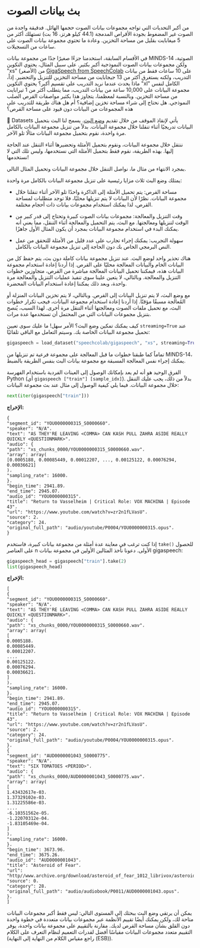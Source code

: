 # بث بيانات الصوت

من أكبر التحديات التي تواجه مجموعات بيانات الصوت حجمها الهائل. فدقيقة واحدة من الصوت غير المضغوط بجودة الأقراص المدمجة (44.1 كيلو هرتز، 16 بت) تستهلك أكثر من 5 ميغابايت بقليل من مساحة التخزين. وعادة ما تحتوي مجموعة بيانات الصوت على ساعات من التسجيلات.

في الأقسام السابقة، استخدمنا جزءًا صغيرًا جدًا من مجموعة بيانات MINDS-14 الصوتية، ولكن مجموعات بيانات الصوت النموذجية أكبر بكثير. على سبيل المثال، يحتوي التكوين "xs" (الأصغر) من [GigaSpeech from SpeechColab](https://huggingface.co/datasets/speechcolab/gigaspeech) على 10 ساعات فقط من بيانات التدريب، ولكنه يستغرق أكثر من 13 جيجابايت من مساحة التخزين للتنزيل والتحضير. إذاً، ماذا يحدث عندما نريد التدريب على تقسيم أكبر؟ يحتوي التكوين "xl" الكامل لنفس مجموعة البيانات على 10,000 ساعة من بيانات التدريب، مما يتطلب أكثر من 1 تيرابايت من مساحة التخزين. وبالنسبة لمعظمنا، يتجاوز هذا بكثير مواصفات القرص الصلب النموذجي. هل نحتاج إلى شراء مساحة تخزين إضافية؟ أم هل هناك طريقة للتدريب على هذه المجموعات من البيانات دون قيود على مساحة القرص؟

🤗 Datasets يأتي لإنقاذ الموقف من خلال تقديم [وضع البث](https://huggingface.co/docs/datasets/stream). يسمح لنا البث بتحميل البيانات تدريجيًا أثناء تنقلنا خلال مجموعة البيانات. بدلاً من تنزيل مجموعة البيانات بالكامل مرة واحدة، نقوم بتحميل مجموعة البيانات مثالًا تلو الآخر.

ننتقل خلال مجموعة البيانات، ونقوم بتحميل الأمثلة وتحضيرها أثناء التنقل عند الحاجة إليها. بهذه الطريقة، نقوم فقط بتحميل الأمثلة التي نستخدمها، وليس تلك التي لا نستخدمها!

بمجرد الانتهاء من مثال ما، نواصل التنقل خلال مجموعة البيانات وتحميل المثال التالي.

يمتلك وضع البث ثلاث مزايا رئيسية على تنزيل مجموعة البيانات بالكامل مرة واحدة:

* مساحة القرص: يتم تحميل الأمثلة إلى الذاكرة واحدًا تلو الآخر أثناء تنقلنا خلال مجموعة البيانات. نظرًا لأن البيانات لا يتم تنزيلها محليًا، فلا توجد متطلبات لمساحة القرص، لذا يمكنك استخدام مجموعات بيانات ذات أحجام مختلفة.

* وقت التنزيل والمعالجة: مجموعات بيانات الصوت كبيرة وتحتاج إلى قدر كبير من الوقت لتنزيلها ومعالجتها. مع البث، يتم التحميل والمعالجة أثناء التنقل، مما يعني أنه يمكنك البدء في استخدام مجموعة البيانات بمجرد أن يكون المثال الأول جاهزًا.

* سهولة التجريب: يمكنك إجراء تجارب على عدد قليل من الأمثلة للتحقق من عمل النص البرمجي الخاص بك دون الحاجة إلى تنزيل مجموعة البيانات بالكامل.

هناك تحذير واحد لوضع البث. عند تنزيل مجموعة بيانات كاملة دون بث، يتم حفظ كل من البيانات الخام والبيانات المعالجة محليًا على القرص. إذا أردنا إعادة استخدام مجموعة البيانات هذه، فيمكننا تحميل البيانات المعالجة مباشرة من القرص، متجاوزين خطوات التنزيل والمعالجة. وبالتالي، لا يتعين علينا سوى تنفيذ عمليات التنزيل والمعالجة مرة واحدة، وبعد ذلك يمكننا إعادة استخدام البيانات المحضرة.

مع وضع البث، لا يتم تنزيل البيانات إلى القرص. وبالتالي، لا يتم تخزين البيانات المنزلة أو المُعالجة مسبقًا مؤقتًا. إذا أردنا إعادة استخدام مجموعة البيانات، فيجب تكرار خطوات البث، مع تحميل ملفات الصوت ومعالجتها أثناء التنقل مرة أخرى. لهذا السبب، يُنصح بتنزيل مجموعات البيانات التي من المحتمل أن تستخدمها عدة مرات.

كيف يمكنك تمكين وضع البث؟ الأمر سهل! ما عليك سوى تعيين `streaming=True` عند تحميل مجموعة البيانات الخاصة بك. وسيتم التعامل مع الباقي تلقائيًا:

```py
gigaspeech = load_dataset("speechcolab/gigaspeech", "xs", streaming=True)
```

تماماً كما طبقنا خطوات ما قبل المعالجة على مجموعة فرعية تم تنزيلها من MINDS-14، يمكنك إجراء نفس المعالجة المسبقة مع مجموعة بيانات البث بنفس الطريقة بالضبط.

الفرق الوحيد هو أنه لم يعد بإمكانك الوصول إلى العينات الفردية باستخدام الفهرسة Python (أي `gigaspeech ["train"] [sample_idx]`). بدلاً من ذلك، يجب عليك التنقل خلال مجموعة البيانات. فيما يلي كيفية الوصول إلى مثال عند بث مجموعة البيانات:

```py
next(iter(gigaspeech["train"]))
```

**الإخراج:**

```out
{
"segment_id": "YOU0000000315_S0000660"،
"speaker": "N/A"،
"text": "AS THEY'RE LEAVING <COMMA> CAN KASH PULL ZAHRA ASIDE REALLY QUICKLY <QUESTIONMARK>"،
"audio": {
"path": "xs_chunks_0000/YOU0000000315_S0000660.wav"،
"array": array(
[0.0005188, 0.00085449, 0.00012207, ..., 0.00125122, 0.00076294, 0.00036621]
)،
"sampling_rate": 16000،
}،
"begin_time": 2941.89،
"end_time": 2945.07،
"audio_id": "YOU0000000315"،
"title": "Return to Vasselheim | Critical Role: VOX MACHINA | Episode 43"،
"url": "https://www.youtube.com/watch?v=zr2n1fLVasU"،
"source": 2،
"category": 24،
"original_full_path": "audio/youtube/P0004/YOU0000000315.opus"،
}
```

إذا كنت ترغب في معاينة عدة أمثلة من مجموعة بيانات كبيرة، فاستخدم `take()` للحصول على العناصر n الأولى. دعونا نأخذ المثالين الأولين في مجموعة بيانات gigaspeech:

```py
gigaspeech_head = gigaspeech["train"].take(2)
list(gigaspeech_head)
```

**الإخراج:**

```out
[
{
"segment_id": "YOU0000000315_S0000660"،
"speaker": "N/A"،
"text": "AS THEY'RE LEAVING <COMMA> CAN KASH PULL ZAHRA ASIDE REALLY QUICKLY <QUESTIONMARK>"،
"audio": {
"path": "xs_chunks_0000/YOU0000000315_S0000660.wav"،
"array": array(
[
0.0005188،
0.00085449،
0.00012207،
...،
0.00125122،
0.00076294،
0.00036621،
]
)،
"sampling_rate": 16000،
}،
"begin_time": 2941.89،
"end_time": 2945.07،
"audio_id": "YOU0000000315"،
"title": "Return to Vasselheim | Critical Role: VOX MACHINA | Episode 43"،
"url": "https://www.youtube.com/watch?v=zr2n1fLVasU"،
"source": 2،
"category": 24،
"original_full_path": "audio/youtube/P0004/YOU0000000315.opus"،
}،
{
"segment_id": "AUD0000001043_S0000775"،
"speaker": "N/A"،
"text": "SIX TOMATOES <PERIOD>"،
"audio": {
"path": "xs_chunks_0000/AUD0000001043_S0000775.wav"،
"array": array(
[
1.43432617e-03،
1.37329102e-03،
1.31225586e-03،
...،
-6.10351562e-05،
-1.22070312e-04،
-1.83105469e-04،
]
)،
"sampling_rate": 16000،
}،
"begin_time": 3673.96،
"end_time": 3675.26،
"audio_id": "AUD0000001043"،
"title": "Asteroid of Fear"،
"url": "http//www.archive.org/download/asteroid_of_fear_1012_librivox/asteroid_of_fear_1012_librivox_64kb_mp3.zip"،
"source": 0،
"category": 28،
"original_full_path": "audio/audiobook/P0011/AUD0000001043.opus"،
}،
]
```

يمكن أن يرتقي وضع البث ببحثك إلى المستوى التالي: ليس فقط أكبر مجموعات البيانات متاحة لك، ولكن يمكنك أيضًا تقييم الأنظمة عبر مجموعات بيانات متعددة في خطوة واحدة دون القلق بشأن مساحة القرص لديك. مقارنة بالتقييم على مجموعة بيانات واحدة، يوفر التقييم متعدد مجموعات البيانات مقياسًا أفضل لقدرات التعميم لنظام التعرف على الكلام (راجع مقياس الكلام من النهاية إلى النهاية (ESB)).